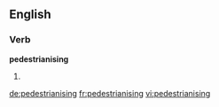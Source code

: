==English==

===Verb===
'''pedestrianising'''

# {{third-person singular of|[[pedestrianise]]}}

[[de:pedestrianising]]
[[fr:pedestrianising]]
[[vi:pedestrianising]]
